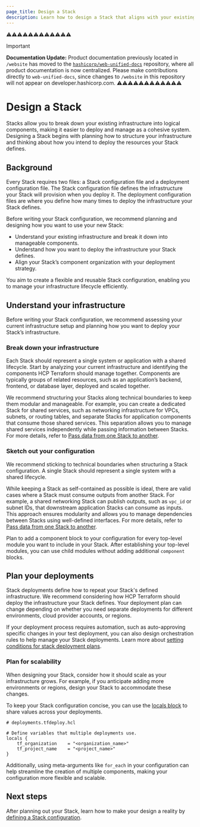 ```yaml
---
page_title: Design a Stack
description: Learn how to design a Stack that aligns with your existing infrastructure and deployment needs.
---
```


⚠️⚠️⚠️⚠️⚠️⚠️⚠️⚠️⚠️⚠️⚠️⚠️
> [!IMPORTANT]  
> **Documentation Update:** Product documentation previously located in `/website` has moved to the [`hashicorp/web-unified-docs`](https://github.com/hashicorp/web-unified-docs) repository, where all product documentation is now centralized. Please make contributions directly to `web-unified-docs`, since changes to `/website` in this repository will not appear on developer.hashicorp.com.
⚠️⚠️⚠️⚠️⚠️⚠️⚠️⚠️⚠️⚠️⚠️⚠️


# Design a Stack

Stacks allow you to break down your existing infrastructure into logical components, making it easier to deploy and manage as a cohesive system. Designing a Stack begins with planning how to structure your infrastructure and thinking about how you intend to deploy the resources your Stack defines. 

## Background

Every Stack requires two files: a Stack configuration file and a deployment configuration file. The Stack configuration file defines the infrastructure your Stack will provision when you deploy it. The deployment configuration files are where you define how many times to deploy the infrastructure your Stack defines. 

Before writing your Stack configuration, we recommend planning and designing how you want to use your new Stack:

* Understand your existing infrastructure and break it down into manageable components.  
* Understand how you want to deploy the infrastructure your Stack defines.  
* Align your Stack’s component organization with your deployment strategy.

You aim to create a flexible and reusable Stack configuration, enabling you to manage your infrastructure lifecycle efficiently.

## Understand your infrastructure

Before writing your Stack configuration, we recommend assessing your current infrastructure setup and planning how you want to deploy your Stack’s infrastructure.

### Break down your infrastructure

Each Stack should represent a single system or application with a shared lifecycle. Start by analyzing your current infrastructure and identifying the components HCP Terraform should manage together. Components are typically groups of related resources, such as an application’s backend, frontend, or database layer, deployed and scaled together. 

We recommend structuring your Stacks along technical boundaries to keep them modular and manageable. For example, you can create a dedicated Stack for shared services, such as networking infrastructure for VPCs, subnets, or routing tables, and separate Stacks for application components that consume those shared services. This separation allows you to manage shared services independently while passing information between Stacks. For more details, refer to [Pass data from one Stack to another](/terraform/language/stacks/deploy/pass-data).

### Sketch out your configuration

We recommend sticking to technical boundaries when structuring a Stack configuration. A single Stack should represent a single system with a shared lifecycle. 

While keeping a Stack as self-contained as possible is ideal, there are valid cases where a Stack must consume outputs from another Stack. For example, a shared networking Stack can publish outputs, such as `vpc_id` or subnet IDs, that downstream application Stacks can consume as inputs. This approach ensures modularity and allows you to manage dependencies between Stacks using well-defined interfaces. For more details, refer to [Pass data from one Stack to another](/terraform/language/stacks/deploy/pass-data).

Plan to add a component block to your configuration for every top-level module you want to include in your Stack. After establishing your top-level modules, you can use child modules without adding additional `component` blocks.

## Plan your deployments

Stack deployments define how to repeat your Stack's defined infrastructure. We recommend considering how HCP Terraform should deploy the infrastructure your Stack defines. Your deployment plan can change depending on whether you need separate deployments for different environments, cloud provider accounts, or regions.

If your deployment process requires automation, such as auto-approving specific changes in your test deployment, you can also design orchestration rules to help manage your Stack deployments. Learn more about [setting conditions for stack deployment plans](/terraform/language/stacks/deploy/conditions).

### Plan for scalability

When designing your Stack, consider how it should scale as your infrastructure grows. For example, if you anticipate adding more environments or regions, design your Stack to accommodate these changes.

To keep your Stack configuration concise, you can use the [locals block](/terraform/language/values/locals) to share values across your deployments.

```hcl
# deployments.tfdeploy.hcl

# Define variables that multiple deployments use.
locals {
    tf_organization    = "<organization_name>"
    tf_project_name    = "<project_name>"
}
```

Additionally, using meta-arguments like `for_each` in your configuration can help streamline the creation of multiple components, making your configuration more flexible and scalable.

## Next steps

After planning out your Stack, learn how to make your design a reality by [defining a Stack configuration](/terraform/language/stacks/create/config). 
